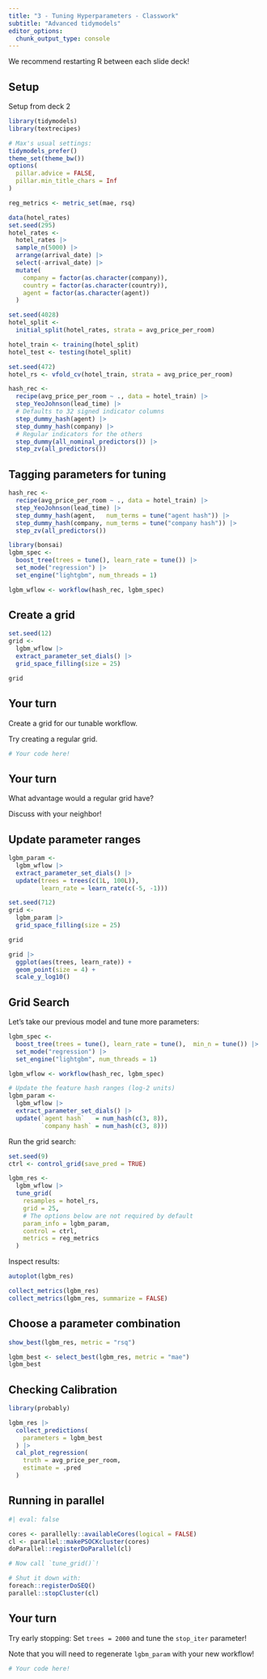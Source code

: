 ```yaml
---
title: "3 - Tuning Hyperparameters - Classwork"
subtitle: "Advanced tidymodels"
editor_options: 
  chunk_output_type: console
---
```


We recommend restarting R between each slide deck!

## Setup

Setup from deck 2

```r
library(tidymodels)
library(textrecipes)

# Max's usual settings: 
tidymodels_prefer()
theme_set(theme_bw())
options(
  pillar.advice = FALSE, 
  pillar.min_title_chars = Inf
)

reg_metrics <- metric_set(mae, rsq)

data(hotel_rates)
set.seed(295)
hotel_rates <- 
  hotel_rates |> 
  sample_n(5000) |> 
  arrange(arrival_date) |> 
  select(-arrival_date) |> 
  mutate(
    company = factor(as.character(company)),
    country = factor(as.character(country)),
    agent = factor(as.character(agent))
  )

set.seed(4028)
hotel_split <-
  initial_split(hotel_rates, strata = avg_price_per_room)

hotel_train <- training(hotel_split)
hotel_test <- testing(hotel_split)

set.seed(472)
hotel_rs <- vfold_cv(hotel_train, strata = avg_price_per_room)

hash_rec <-
  recipe(avg_price_per_room ~ ., data = hotel_train) |>
  step_YeoJohnson(lead_time) |>
  # Defaults to 32 signed indicator columns
  step_dummy_hash(agent) |>
  step_dummy_hash(company) |>
  # Regular indicators for the others
  step_dummy(all_nominal_predictors()) |> 
  step_zv(all_predictors())
```

## Tagging parameters for tuning

```r
hash_rec <-
  recipe(avg_price_per_room ~ ., data = hotel_train) |>
  step_YeoJohnson(lead_time) |>
  step_dummy_hash(agent,   num_terms = tune("agent hash")) |>
  step_dummy_hash(company, num_terms = tune("company hash")) |>
  step_zv(all_predictors())
```

```r
library(bonsai)
lgbm_spec <- 
  boost_tree(trees = tune(), learn_rate = tune()) |> 
  set_mode("regression") |> 
  set_engine("lightgbm", num_threads = 1)

lgbm_wflow <- workflow(hash_rec, lgbm_spec)
```

## Create a grid 

```r
set.seed(12)
grid <- 
  lgbm_wflow |> 
  extract_parameter_set_dials() |> 
  grid_space_filling(size = 25)

grid
```

## Your turn 

Create a grid for our tunable workflow.

Try creating a regular grid.

```r
# Your code here!

```

## Your turn 

What advantage would a regular grid have? 

Discuss with your neighbor!

## Update parameter ranges 

```r
lgbm_param <- 
  lgbm_wflow |> 
  extract_parameter_set_dials() |> 
  update(trees = trees(c(1L, 100L)),
         learn_rate = learn_rate(c(-5, -1)))

set.seed(712)
grid <- 
  lgbm_param |> 
  grid_space_filling(size = 25)

grid
```

```r
grid |> 
  ggplot(aes(trees, learn_rate)) +
  geom_point(size = 4) +
  scale_y_log10()
```

## Grid Search

Let's take our previous model and tune more parameters:

```r
lgbm_spec <- 
  boost_tree(trees = tune(), learn_rate = tune(),  min_n = tune()) |> 
  set_mode("regression") |> 
  set_engine("lightgbm", num_threads = 1)

lgbm_wflow <- workflow(hash_rec, lgbm_spec)

# Update the feature hash ranges (log-2 units)
lgbm_param <-
  lgbm_wflow |>
  extract_parameter_set_dials() |>
  update(`agent hash`   = num_hash(c(3, 8)),
         `company hash` = num_hash(c(3, 8)))
```

Run the grid search:

```r
set.seed(9)
ctrl <- control_grid(save_pred = TRUE)

lgbm_res <-
  lgbm_wflow |>
  tune_grid(
    resamples = hotel_rs,
    grid = 25,
    # The options below are not required by default
    param_info = lgbm_param, 
    control = ctrl,
    metrics = reg_metrics
  )
```

Inspect results:

```r
autoplot(lgbm_res)

collect_metrics(lgbm_res)
collect_metrics(lgbm_res, summarize = FALSE)
```

## Choose a parameter combination

```r
show_best(lgbm_res, metric = "rsq")

lgbm_best <- select_best(lgbm_res, metric = "mae")
lgbm_best
```

## Checking Calibration

```r
library(probably)

lgbm_res |>
  collect_predictions(
    parameters = lgbm_best
  ) |>
  cal_plot_regression(
    truth = avg_price_per_room,
    estimate = .pred
  )
```

## Running in parallel

```r
#| eval: false

cores <- parallelly::availableCores(logical = FALSE)
cl <- parallel::makePSOCKcluster(cores)
doParallel::registerDoParallel(cl)

# Now call `tune_grid()`!

# Shut it down with:
foreach::registerDoSEQ()
parallel::stopCluster(cl)
```

## Your turn

Try early stopping: Set `trees = 2000` and tune the `stop_iter` parameter!

Note that you will need to regenerate `lgbm_param` with your new workflow!

```r
# Your code here!

```
